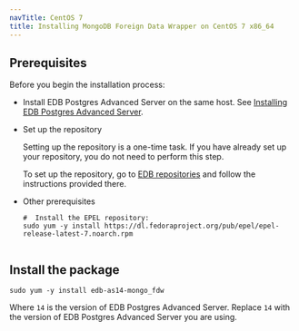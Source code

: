 ```yaml
---
navTitle: CentOS 7
title: Installing MongoDB Foreign Data Wrapper on CentOS 7 x86_64
---
```


## Prerequisites

Before you begin the installation process:

- Install EDB Postgres Advanced Server on the same host. See [Installing EDB Postgres Advanced Server](/epas/latest/epas_inst_linux).

- Set up the repository

  Setting up the repository is a one-time task. If you have already set up your repository, you do not need to perform this step.

  To set up the repository, go to [EDB repositories](https://www.enterprisedb.com/repos-downloads) and follow the instructions provided there.

- Other prerequisites

  ```shell
  #  Install the EPEL repository:
  sudo yum -y install https://dl.fedoraproject.org/pub/epel/epel-release-latest-7.noarch.rpm


  ```

## Install the package

```shell
sudo yum -y install edb-as14-mongo_fdw
```

Where `14` is the version of EDB Postgres Advanced Server. Replace `14` with the version of EDB Postgres Advanced Server you are using.

